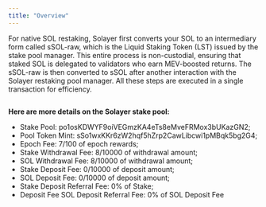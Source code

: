 ```yaml
---
title: "Overview"
---
```


For native SOL restaking, Solayer first converts your SOL to an intermediary form called sSOL-raw, which is the Liquid Staking Token (LST) issued by the stake pool manager. This entire process is non-custodial, ensuring that staked SOL is delegated to validators who earn MEV-boosted returns. The sSOL-raw is then converted to sSOL after another interaction with the Solayer restaking pool manager. All these steps are executed in a single transaction for efficiency.

<Frame><img src="https://docs.solayer.org/~gitbook/image?url=https%3A%2F%2F2113331469-files.gitbook.io%2F%7E%2Ffiles%2Fv0%2Fb%2Fgitbook-x-prod.appspot.com%2Fo%2Fspaces%252FzYM0pEemeu6F3UKGPAZE%252Fuploads%252FoQGghGD3fQfLJgGF4Wvx%252Fimage.png%3Falt%3Dmedia%26token%3Da5bc0774-61b9-4333-9664-80f2c88e62bd&width=768&dpr=4&quality=100&sign=1c0b105&sv=1" alt="" /></Frame>

**Here are more details on the Solayer stake pool:**

* Stake Pool: po1osKDWYF9oiVEGmzKA4eTs8eMveFRMox3bUKazGN2;
* Pool Token Mint: sSo1wxKKr6zW2hqf5hZrp2CawLibcwi1pMBqk5bg2G4;
* Epoch Fee: 7/100 of epoch rewards;
* Stake Withdrawal Fee: 8/10000 of withdrawal amount;
* SOL Withdrawal Fee: 8/10000 of withdrawal amount;
* Stake Deposit Fee: 0/10000 of deposit amount;
* SOL Deposit Fee: 0/10000 of deposit amount;
* Stake Deposit Referral Fee: 0% of Stake;
* Deposit Fee SOL Deposit Referral Fee: 0% of SOL Deposit Fee
